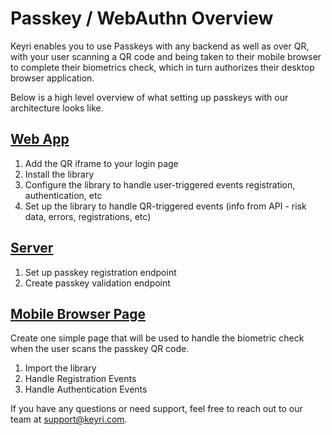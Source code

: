 # Passkey / WebAuthn Overview

Keyri enables you to use Passkeys with any backend as well as over QR, with your
user scanning a QR code and being taken to their mobile browser to complete
their biometrics check, which in turn authorizes their desktop browser
application.

Below is a high level overview of what setting up passkeys with our architecture
looks like.

## [Web App](./passkeys/web)

1. Add the QR iframe to your login page
2. Install the library
3. Configure the library to handle user-triggered events registration,
   authentication, etc
4. Set up the library to handle QR-triggered events (info from API - risk data,
   errors, registrations, etc)

## [Server](./passkeys/server-setup)

1. Set up passkey registration endpoint
2. Create passkey validation endpoint

## [Mobile Browser Page](./passkeys/mobile-browser)

Create one simple page that will be used to handle the biometric check when the
user scans the passkey QR code.

1. Import the library
2. Handle Registration Events
3. Handle Authentication Events

If you have any questions or need support, feel free to reach out to our team at
[support@keyri.com](mailto:support@keyri.com).
